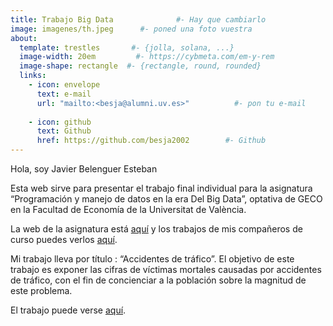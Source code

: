 ---
title: Trabajo Big Data              #- Hay que cambiarlo
image: imagenes/th.jpeg      #- poned una foto vuestra
about:
  template: trestles       #- {jolla, solana, ...}
  image-width: 20em         #- https://cybmeta.com/em-y-rem
  image-shape: rectangle  #- {rectangle, round, rounded}
  links:
    - icon: envelope
      text: e-mail
      url: "mailto:<besja@alumni.uv.es>"          #- pon tu e-mail
      
    - icon: github
      text: Github
      href: https://github.com/besja2002        #- Github
---
            



Hola, soy Javier Belenguer Esteban 
      
Esta web sirve para presentar el trabajo final individual para la asignatura "Programación y manejo de datos en la era Del Big Data", optativa de GECO en la Facultad de Economía de la Universitat de València.

La web de la asignatura está [aquí](https://perezp44.github.io/intro-ds-23-24-web/){target="_blank"} y los trabajos de mis compañeros de curso puedes verlos [aquí](https://perezp44.github.io/intro-ds-23-24-web/05-trabajos-estudiantes.html){target="_blank"}.


Mi trabajo lleva por título : "Accidentes de tráfico". El objetivo de este trabajo es exponer las cifras de víctimas mortales causadas por accidentes de tráfico, con el fin de concienciar a la población sobre la magnitud de este problema. 







El trabajo puede verse [aquí](my_trabajo_BigData.html).